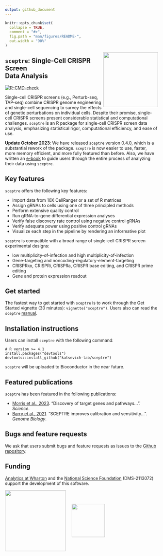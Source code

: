 ```yaml
---
output: github_document
---
```


<!-- README.md is generated from README.Rmd. Please edit that file -->

```r
knitr::opts_chunk$set(
  collapse = TRUE,
  comment = "#>",
  fig.path = "man/figures/README-",
  out.width = "90%"
)
```

<img src="man/figures/hex.jpg" align="right" width="180"/>

## `sceptre`: Single-Cell CRISPR Screen<br>Data Analysis

[![R-CMD-check](https://github.com/Katsevich-Lab/sceptre/workflows/R-CMD-check/badge.svg)](https://github.com/Katsevich-Lab/sceptre/actions)

Single-cell CRISPR screens (e.g., Perturb-seq, TAP-seq) combine CRISPR genome engineering and single-cell sequencing to survey the effects of genetic perturbations on individual cells. Despite their promise, single-cell CRISPR screens present considerable statistical and computational challenges. `sceptre` is an R package for single-cell CRISPR screen data analysis, emphasizing statistical rigor, computational efficiency, and ease of use.

**Update October 2023**: We have released `sceptre` version 0.4.0, which is a substantial rework of the package. `sceptre` is now easier to use, faster, more memory efficient, and more fully featured than before. Also, we have written an [e-book](https://timothy-barry.github.io/sceptre-book/) to guide users through the entire process of analyzing their data using `sceptre`.

## Key features

`sceptre` offers the following key features:

-   Import data from 10X CellRanger or a set of R matrices
-   Assign gRNAs to cells using one of three principled methods
-   Perform extensive quality control
-   Run gRNA-to-gene differential expression analyses
-   Verify false discovery rate control using negative control gRNAs
-   Verify adequate power using positive control gRNAs
-   Visualize each step in the pipeline by rendering an informative plot

`sceptre` is compatible with a broad range of single-cell CRISPR screen experimental designs:

-   low multiplicity-of-infection and high multiplicity-of-infection
-   Gene-targeting and noncoding-regulatory-element-targeting
-   CRISPRko, CRISPRi, CRISPRa, CRISPR base editing, and CRISPR prime editing
-   Gene and protein expression readout

## Get started

The fastest way to get started with `sceptre` is to work through the Get Started vignette (30 minutes): `vignette("sceptre")`. Users also can read the `sceptre` [manual](https://timothy-barry.github.io/sceptre-book/).

## Installation instructions

Users can install `sceptre` with the following command:

```         
# R version >= 4.1
install.packages("devtools")
devtools::install_github("katsevich-lab/sceptre")
```

`sceptre` will be uploaded to Bioconductor in the near future.

## Featured publications

`sceptre` has been featured in the following publications:

-   [Morris et al., 2023](https://www.science.org/doi/10.1126/science.adh7699). "Discovery of target genes and pathways...". *Science*.
-   [Barry et al., 2021](https://genomebiology.biomedcentral.com/articles/10.1186/s13059-021-02545-2). "SCEPTRE improves calibration and sensitivity...". *Genome Biology*.

## Bugs and feature requests

We ask that users submit bugs and feature requests as issues to the [Github repository](https://github.com/Katsevich-Lab/sceptre/issues).

## Funding

[Analytics at Wharton](https://analytics.wharton.upenn.edu/) and the [National Science Foundation](https://www.nsf.gov/) (DMS-2113072) support the development of this software.

<img src="man/figures/wharton_analytics.png" align="center" width="200"/>     <img src="man/figures/nsf.jpeg" align="center" width="109"/>
